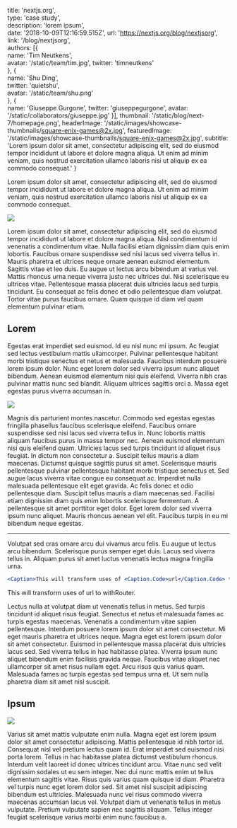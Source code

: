 
  title: 'nextjs.org',	
  type: 'case study',	
  description: 'lorem ipsum',	
  date: '2018-10-09T12:16:59.515Z',	
  url: 'https://nextjs.org/blog/nextjsorg',	
  link: '/blog/nextjsorg',	
  authors: [{	
    name: 'Tim Neutkens',	
    avatar: '/static/team/tim.jpg',	
    twitter: 'timneutkens'	
  }, {	
    name: 'Shu Ding',	
    twitter: 'quietshu',	
    avatar: '/static/team/shu.png'	
  }, {	
    name: 'Giuseppe Gurgone',
    twitter: 'giuseppegurgone',
    avatar: '/static/collaborators/giuseppe.jpg'
  }],
  thumbnail: '/static/blog/next-7/homepage.png',
  headerImage: '/static/images/showcase-thumbnails/square-enix-games@2x.jpg',
  featuredImage: '/static/images/showcase-thumbnails/square-enix-games@2x.jpg',
  subtitle: 'Lorem ipsum dolor sit amet, consectetur adipiscing elit, sed do eiusmod tempor incididunt ut labore et dolore magna aliqua. Ut enim ad minim veniam, quis nostrud exercitation ullamco laboris nisi ut aliquip ex ea commodo consequat.'
}


Lorem ipsum dolor sit amet, consectetur adipiscing elit, sed do eiusmod tempor incididunt ut labore et dolore magna aliqua. Ut enim ad minim veniam, quis nostrud exercitation ullamco laboris nisi ut aliquip ex ea commodo consequat.

<Image src="/static/blog/next-7/errors.png" width={2304/2.2} height={931/2.2} caption="A figure" />	

Lorem ipsum dolor sit amet, consectetur adipiscing elit, sed do eiusmod tempor incididunt ut labore et dolore magna aliqua. Nisl condimentum id venenatis a condimentum vitae. Nulla facilisi etiam dignissim diam quis enim lobortis. Faucibus ornare suspendisse sed nisi lacus sed viverra tellus in. Mauris pharetra et ultrices neque ornare aenean euismod elementum. Sagittis vitae et leo duis. Eu augue ut lectus arcu bibendum at varius vel. Mattis rhoncus urna neque viverra justo nec ultrices dui. Nisi scelerisque eu ultrices vitae. Pellentesque massa placerat duis ultricies lacus sed turpis tincidunt. Eu consequat ac felis donec et odio pellentesque diam volutpat. Tortor vitae purus faucibus ornare. Quam quisque id diam vel quam elementum pulvinar etiam.	

## Lorem	

Egestas erat imperdiet sed euismod. Id eu nisl nunc mi ipsum. Ac feugiat sed lectus vestibulum mattis ullamcorper. Pulvinar pellentesque habitant morbi tristique senectus et netus et malesuada. Faucibus interdum posuere lorem ipsum dolor. Nunc eget lorem dolor sed viverra ipsum nunc aliquet bibendum. Aenean euismod elementum nisi quis eleifend. Viverra nibh cras pulvinar mattis nunc sed blandit. Aliquam ultrices sagittis orci a. Massa eget egestas purus viverra accumsan in.	

<Image src="/static/blog/next-7/homepage.png" width={2466/5} height={1698/5} float='left' caption="float=left" />	

Magnis dis parturient montes nascetur. Commodo sed egestas egestas fringilla phasellus faucibus scelerisque eleifend. Faucibus ornare suspendisse sed nisi lacus sed viverra tellus in. Nunc lobortis mattis aliquam faucibus purus in massa tempor nec. Aenean euismod elementum nisi quis eleifend quam. Ultricies lacus sed turpis tincidunt id aliquet risus feugiat. In dictum non consectetur a. Suscipit tellus mauris a diam maecenas. Dictumst quisque sagittis purus sit amet. Scelerisque mauris pellentesque pulvinar pellentesque habitant morbi tristique senectus et. Sed augue lacus viverra vitae congue eu consequat ac. Imperdiet nulla malesuada pellentesque elit eget gravida. Ac felis donec et odio pellentesque diam. Suscipit tellus mauris a diam maecenas sed. Facilisi etiam dignissim diam quis enim lobortis scelerisque fermentum. A pellentesque sit amet porttitor eget dolor. Eget lorem dolor sed viverra ipsum nunc aliquet. Mauris rhoncus aenean vel elit. Faucibus turpis in eu mi bibendum neque egestas.	

---	

Volutpat sed cras ornare arcu dui vivamus arcu felis. Eu augue ut lectus arcu bibendum. Scelerisque purus semper eget duis. Lacus sed viverra tellus in. Aliquam purus sit amet luctus venenatis lectus magna fringilla urna. 	

```jsx	
<Caption>This will transform uses of <Caption.Code>url</Caption.Code> to <Caption.Code>withRouter</Caption.Code>.</Caption>	
```	

<Caption>This will transform uses of <Caption.Code>url</Caption.Code> to <Caption.Code>withRouter</Caption.Code>.</Caption>	

Lectus nulla at volutpat diam ut venenatis tellus in metus. Sed turpis tincidunt id aliquet risus feugiat. Senectus et netus et malesuada fames ac turpis egestas maecenas. Venenatis a condimentum vitae sapien pellentesque. Interdum posuere lorem ipsum dolor sit amet consectetur. Mi eget mauris pharetra et ultrices neque. Magna eget est lorem ipsum dolor sit amet consectetur. Euismod in pellentesque massa placerat duis ultricies lacus sed. Sed viverra tellus in hac habitasse platea. Viverra ipsum nunc aliquet bibendum enim facilisis gravida neque. Faucibus vitae aliquet nec ullamcorper sit amet risus nullam eget. Arcu risus quis varius quam. Malesuada fames ac turpis egestas sed tempus urna et. Ut sem nulla pharetra diam sit amet nisl suscipit.	

## Ipsum	

<Image src="/static/blog/next-7/webpackbar.gif" width={1734/4} height={880/4} float='right' caption="float=right" />	

Varius sit amet mattis vulputate enim nulla. Magna eget est lorem ipsum dolor sit amet consectetur adipiscing. Mattis pellentesque id nibh tortor id. Consequat nisl vel pretium lectus quam id. Erat imperdiet sed euismod nisi porta lorem. Tellus in hac habitasse platea dictumst vestibulum rhoncus. Interdum velit laoreet id donec ultrices tincidunt arcu. Vitae nunc sed velit dignissim sodales ut eu sem integer. Nec dui nunc mattis enim ut tellus elementum sagittis vitae. Risus quis varius quam quisque id diam. Pharetra vel turpis nunc eget lorem dolor sed. Sit amet nisl suscipit adipiscing bibendum est ultricies. Malesuada nunc vel risus commodo viverra maecenas accumsan lacus vel. Volutpat diam ut venenatis tellus in metus vulputate. Pretium vulputate sapien nec sagittis aliquam. Tellus integer feugiat scelerisque varius morbi enim nunc faucibus a.

